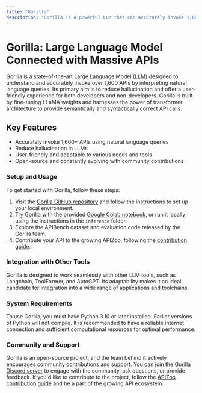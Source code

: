 ```yaml
---
title: "Gorilla"
description: "Gorilla is a powerful LLM that can accurately invoke 1,600+ APIs by understanding natural language queries."
---
```


# Gorilla: Large Language Model Connected with Massive APIs

Gorilla is a state-of-the-art Large Language Model (LLM) designed to understand and accurately invoke over 1,600 APIs by interpreting natural language queries. Its primary aim is to reduce hallucination and offer a user-friendly experience for both developers and non-developers. Gorilla is built by fine-tuning LLaMA weights and harnesses the power of transformer architecture to provide semantically and syntactically correct API calls.

## Key Features

- Accurately invoke 1,600+ APIs using natural language queries
- Reduce hallucination in LLMs
- User-friendly and adaptable to various needs and tools
- Open-source and constantly evolving with community contributions

### Setup and Usage

To get started with Gorilla, follow these steps:

1. Visit the [Gorilla GitHub repository](https://github.com/ShishirPatil/gorilla) and follow the instructions to set up your local environment.
2. Try Gorilla with the provided [Google Colab notebook](https://colab.research.google.com/drive/1DEBPsccVLF_aUnmD0FwPeHFrtdC0QIUP?usp=sharing), or run it locally using the instructions in the `inference` folder.
3. Explore the APIBench dataset and evaluation code released by the Gorilla team.
4. Contribute your API to the growing APIZoo, following the [contribution guide](https://github.com/ShishirPatil/gorilla/tree/main/data/README.md).

### Integration with Other Tools

Gorilla is designed to work seamlessly with other LLM tools, such as Langchain, ToolFormer, and AutoGPT. Its adaptability makes it an ideal candidate for integration into a wide range of applications and toolchains.

### System Requirements

To use Gorilla, you must have Python 3.10 or later installed. Earlier versions of Python will not compile. It is recommended to have a reliable internet connection and sufficient computational resources for optimal performance.

### Community and Support

Gorilla is an open-source project, and the team behind it actively encourages community contributions and support. You can join the [Gorilla Discord server](https://discord.gg/3apqwwME) to engage with the community, ask questions, or provide feedback. If you'd like to contribute to the project, follow the [APIZoo contribution guide](https://github.com/ShishirPatil/gorilla/tree/main/data/README.md) and be a part of the growing API ecosystem.
